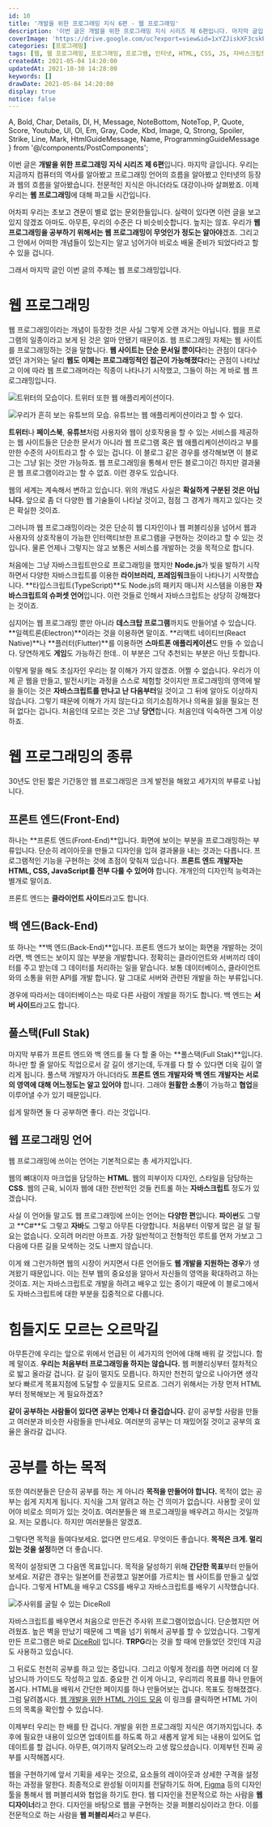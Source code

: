 ```yaml
---
id: 10
title: '개발을 위한 프로그래밍 지식 6편 - 웹 프로그래밍'
description: '이번 글은 개발을 위한 프로그래밍 지식 시리즈 제 6편입니다. 마지막 글입니다. 우리는 지금까지 컴퓨터의 역사를 알아봤고 프로그래밍 언어의 흐름을 알아봤고 인터넷의 등장과 웹의 흐름을 알아봤습니다. 전문적인 지식은 아니더라도 대강이나마 살펴봤죠. 이제 우리는 웹 프로그래밍에 대해 파고들 시간입니다. 어차피 우리는 초보고 견문이 별로 없는 문외한들입니다. 실력이 있다면 이런 글을 보고 있지 않겠죠 아마도. 아무튼, 우리의 수준은 다 비슷비슷합니다. 높지는 않죠. 우리가 웹 프로그래밍을 공부하기 위해서는 웹 프로그래밍이 무엇인가 정도는 알아야겠죠. 그리고 그 안에서 어떠한 개념들이 있는지는 알고 넘어가야 비로소 배울 준비가 되었다라고 할 수 있을 겁니다.'
coverImage: 'https://drive.google.com/uc?export=view&id=1xYZJiskXF3cskP0V6ld8J-ht0WgWRN9i'
categories: [프로그래밍]
tags: [웹, 웹 프로그래밍, 프로그래밍, 프로그램, 인터넷, HTML, CSS, JS, 자바스크립트, 프론트 엔드, 백 엔드, 풀스택]
createdAt: 2021-05-04 14:20:00
updatedAt: 2021-10-30 14:28:00
keywords: []
drawDate: 2021-05-04 14:20:00
display: true
notice: false
---
```


  A, Bold, Char, Details, Dl, H, Message, NoteBottom, NoteTop, P,
  Quote, Score, Youtube, Ul, Ol, Em, Gray, Code, Kbd, Image,
  Q, Strong, Spoiler, Strike, Line, Mark, HtmlGuideMessage, Name,
  ProgrammingGuideMessage
} from '@/components/PostComponents';

<ProgrammingGuideMessage />

이번 글은 **개발을 위한 프로그래밍 지식 시리즈 제 6편**입니다. 마지막 글입니다. 우리는 지금까지 컴퓨터의 역사를 알아봤고 프로그래밍 언어의 흐름을 알아봤고 인터넷의 등장과 웹의 흐름을 알아봤습니다. 전문적인 지식은 아니더라도 대강이나마 살펴봤죠. 이제 우리는 **웹 프로그래밍**에 대해 파고들 시간입니다.

어차피 우리는 초보고 견문이 별로 없는 문외한들입니다. 실력이 있다면 이런 글을 보고 있지 않겠죠 아마도. 아무튼, 우리의 수준은 다 비슷비슷합니다. 높지는 않죠. 우리가 **웹 프로그래밍을 공부하기 위해서는 웹 프로그래밍이 무엇인가 정도는 알아야**겠죠. 그리고 그 안에서 어떠한 개념들이 있는지는 알고 넘어가야 비로소 배울 준비가 되었다라고 할 수 있을 겁니다.

그래서 마지막 글인 이번 글의 주제는 웹 프로그래밍입니다.

# 웹 프로그래밍
웹 프로그래밍이라는 개념이 등장한 것은 사실 그렇게 오랜 과거는 아닙니다. 웹을 프로그램의 일종이라고 보게 된 것은 얼마 안됐기 때문이죠. 웹 프로그래밍 자체는 웹 사이트를 프로그래밍하는 것을 말합니다. **웹 사이트는 단순 문서일 뿐이다**라는 관점이 대다수였던 과거와는 달리 **웹도 이제는 프로그래밍적인 접근이 가능해졌다**라는 관점이 나타났고 이에 따라 웹 프로그래머라는 직종이 나타나기 시작했고, 그들이 하는 게 바로 웹 프로그래밍입니다.

![트위터의 모습이다. 트위터 또한 웹 애플리케이션이다.](https://drive.google.com/uc?export=view&id=113f5jyD_d2shNlBjzS_5ZcsW388eLuvJ)

![우리가 흔히 보는 유튜브의 모습. 유튜브는 웹 애플리케이션이라고 할 수 있다.](https://drive.google.com/uc?export=view&id=13XmNoV7fwl2MIhU5-44NAnURGosp-8Nk)

**트위터**나 **페이스북**, **유튜브**처럼 사용자와 웹이 상호작용을 할 수 있는 서비스를 제공하는 웹 사이트들은 단순한 문서가 아니라 웹 프로그램 혹은 웹 애플리케이션이라고 부를 만한 수준의 사이트라고 할 수 있는 겁니다. 이 블로그 같은 경우를 생각해보면 이 블로그는 그냥 읽는 것만 가능하죠. 웹 프로그래밍을 통해서 만든 블로그이긴 하지만 결과물은 웹 프로그램이라고는 할 수 없죠. 이런 경우도 있습니다.

웹의 세계는 계속해서 변하고 있습니다. 위의 개념도 사실은 **확실하게 구분된 것은 아닙니다.** 앞으로 좀 더 다양한 웹 기술들이 나타날 것이고, 점점 그 경계가 깨지고 있다는 것은 확실한 것이죠.

<P>그러니까 웹 프로그래밍이라는 것은 단순히 웹 디자인<NoteTop number='1' />이나 웹 퍼블리싱<NoteTop number='2' />을 넘어서 웹과 사용자의 상호작용이 가능한 인터랙티브한 프로그램을 구현하는 것이라고 할 수 있는 것입니다. 물론 언제나 그렇지는 않고 보통은 서비스를 개발하는 것을 목적으로 합니다.</P>

처음에는 그냥 자바스크립트만으로 프로그래밍을 했지만 **Node.js**가 빛을 발하기 시작하면서 다양한 자바스크립트를 이용한 **라이브러리, 프레임워크**들이 나타나기 시작했습니다. **타입스크립트(TypeScript)**도 Node.js의 패키지 매니저 시스템을 이용한 **자바스크립트의 슈퍼셋 언어**입니다. 이런 것들로 인해서 자바스크립트는 상당히 강해졌다는 것이죠.

심지어는 웹 프로그래밍 뿐만 아니라 **데스크탑 프로그램**까지도 만들어낼 수 있습니다. **일렉트론(Electron)**이라는 것을 이용하면 말이죠. **리액트 네이티브(React Native)**나 **플러터(Flutter)**를 이용하면 **스마트폰 애플리케이션**도 만들 수 있습니다. 당연하게도 **게임**도 가능하긴 한데.. 이 부분은 그닥 추천되는 부분은 아닌 듯합니다.

이렇게 말을 해도 초심자인 우리는 잘 이해가 가지 않겠죠. 어쩔 수 없습니다. 우리가 이제 곧 웹을 만들고, 발전시키는 과정을 스스로 체험할 것이지만 프로그래밍의 영역에 발을 들이는 것은 **자바스크립트를 만나고 난 다음부터**일 것이고 그 뒤에 알아도 이상하지 않습니다. 그렇기 때문에 이해가 가지 않는다고 의기소침하거나 의욕을 잃을 필요는 전혀 없다는 겁니다. 처음인데 모르는 것은 그냥 **당연**합니다. 처음인데 익숙하면 그게 이상하죠.

# 웹 프로그래밍의 종류
30년도 안된 짧은 기간동안 웹 프로그래밍은 크게 발전을 해왔고 세가지의 부류로 나뉩니다.

## 프론트 엔드(Front-End)
하나는 **프론트 엔드(Front-End)**입니다. 화면에 보이는 부분을 프로그래밍하는 부류입니다. 단순히 레이아웃을 만들고 디자인을 입혀 결과물을 내는 것과는 다릅니다. 프로그램적인 기능을 구현하는 것에 초점이 맞춰져 있습니다. **프론트 엔드 개발자는 HTML, CSS, JavaScript를 전부 다룰 수 있어야** 합니다. 개개인의 디자인적 능력과는 별개로 말이죠.

프론트 엔드는 **클라이언트 사이드**라고도 합니다.

## 백 엔드(Back-End)
또 하나는 **백 엔드(Back-End)**입니다. 프론트 엔드가 보이는 화면을 개발하는 것이라면, 백 엔드는 보이지 않는 부분을 개발합니다. 정확히는 클라이언트와 서버끼리 데이터를 주고 받는데 그 데이터를 처리하는 일을 맡습니다. 보통 데이터베이스, 클라이언트와의 소통을 위한 API를 개발 합니다. 말 그대로 서버와 관련된 개발을 하는 부류입니다.

경우에 따라서는 데이터베이스는 따로 다른 사람이 개발을 하기도 합니다. 백 엔드는 **서버 사이드**라고도 합니다.

## 풀스택(Full Stak)
마지막 부류가 프론트 엔드와 백 엔드를 둘 다 할 줄 아는 **풀스택(Full Stak)**입니다. 하나만 할 줄 알아도 직업으로서 갈 길이 생기는데, 두개를 다 할 수 있다면 더욱 길이 열리게 됩니다. 풀스택 개발자가 아니더라도 **프론트 엔드 개발자와 백 엔드 개발자는 서로의 영역에 대해 어느정도는 알고 있어야** 합니다. 그래야 **원활한 소통**이 가능하고 **협업**을 이루어낼 수가 있기 때문입니다.

쉽게 말하면 둘 다 공부하면 좋다. 라는 것입니다.

## 웹 프로그래밍 언어
웹 프로그래밍에 쓰이는 언어는 기본적으로는 총 세가지입니다.

웹의 뼈대이자 마크업을 담당하는 **HTML**. 웹의 피부이자 디자인, 스타일을 담당하는 **CSS**. 웹의 근육, 뇌이자 웹에 대한 전반적인 것들 컨트롤 하는 **자바스크립트** 정도가 있겠습니다.

사실 이 언어들 말고도 웹 프로그래밍에 쓰이는 언어는 **다양한 편**입니다. **파이썬**도 그렇고 **C#**도 그렇고 **자바**도 그렇고 아무튼 다양합니다. 처음부터 이렇게 많은 걸 알 필요는 없습니다. 오히려 머리만 아프죠. 가장 일반적이고 전형적인 루트를 먼저 가보고 그 다음에 다른 길을 모색하는 것도 나쁘지 않습니다.

이게 왜 그런가하면 웹의 시장이 커지면서 다른 언어들도 **웹 개발을 지원하는 경우**가 생겨왔기 때문입니다. 이는 전부 웹의 중요성을 알아서 자신들의 영역을 확대하려고 하는 것이죠. 저는 자바스크립트로 개발을 하려고 배우고 있는 중이기 때문에 이 블로그에서도 자바스크립트에 대한 부분을 집중적으로 다룹니다.

# 힘들지도 모르는 오르막길
아무튼간에 우리는 앞으로 위에서 언급된 이 세가지의 언어에 대해 배워 갈 것입니다. 함께 말이죠. **우리는 처음부터 프로그래밍을 하지는 않습니다.** 웹 퍼블리싱부터 절차적으로 밟고 올라갈 겁니다. 갈 길이 멀지도 모릅니다. 하지만 천천히 앞으로 나아가면 생각보다 빠르게 목표지점에 도달할 수 있을지도 모르죠. 그러기 위해서는 가장 먼저 HTML부터 정복해보는 게 필요하겠죠?

**같이 공부하는 사람들이 있다면 공부는 언제나 더 즐겁습니다.** 같이 공부할 사람을 만들고 여러분과 비슷한 사람들을 만나세요. 여러분의 공부는 더 재밌어질 것이고 공부의 효율은 올라갈 겁니다.

# 공부를 하는 목적
또한 여러분들은 단순히 공부를 하는 게 아니라 **목적을 만들어야 합니다.** 목적이 없는 공부는 쉽게 지치게 됩니다. 지식을 그저 알려고 하는 건 의미가 없습니다. 사용할 곳이 있어야 비로소 의미가 있는 것이죠. 여러분들은 왜 프로그래밍을 배우려고 하시는 것일까요. 저는 모릅니다. 하지만 여러분들은 알겠죠.

그렇다면 목적을 들여다보세요. 없다면 만드세요. 무엇이든 좋습니다. **목적은 크게. 멀리 있는 것을 설정**하면 더 좋습니다.

목적이 설정되면 그 다음엔 목표입니다. 목적을 달성하기 위해 **간단한 목표**부터 만들어보세요. 저같은 경우는 일본어를 전공했고 일본어를 가르치는 웹 사이트를 만들고 싶었습니다. 그렇게 HTML을 배우고 CSS를 배우고 자바스크립트를 배우기 시작했습니다.

![주사위를 굴릴 수 있는 DiceRoll](https://drive.google.com/uc?export=view&id=1LkSIAuQ726zgrAAg_c9WPpNA_itc24Vy)

<P>자바스크립트를 배우면서 처음으로 만든건 주사위 프로그램이었습니다. 단순했지만 어려웠죠. 높은 벽을 만났기 때문에 그 벽을 넘기 위해서 공부를 할 수 있었습니다. 그렇게 만든 프로그램은 바로 <A href='https://thediceroll.github.io/' type='normal'>DiceRoll</A> 입니다. <Strong>TRPG</Strong>라는 것을 할 때에 만들었던 것인데 지금도 사용하고 있습니다.</P>

그 뒤로도 천천히 공부를 하고 있는 중입니다. 그리고 이렇게 정리를 하면 머리에 더 잘 남으니까 가이드도 작성하고 있죠. 중요한 건 이게 아니고, 우리끼리 목표를 하나 만들어봅시다. HTML을 배워서 간단한 페이지를 하나 만들어보는 겁니다. 목표도 정해졌겠다. 그럼 달려봅시다. [웹 개발을 위한 HTML 가이드 모음](/post/2021-05-02-01-complete-html-guide) 이 링크를 클릭하면 HTML 가이드의 목록을 확인할 수 있습니다.

이제부터 우리는 한 배를 탄 겁니다. 개발을 위한 프로그래밍 지식은 여기까지입니다. 추후에 필요한 내용이 있으면 업데이트를 하도록 하고 새롭게 알게 되는 내용이 있어도 업데이트를 할 겁니다. 아무튼, 여기까지 달려오느라 고생 많으셨습니다. 이제부턴 진짜 공부를 시작해봅시다.

<NoteBottom number='1' first='true'>
  웹을 구현하기에 앞서 기획을 세우는 것으로, 요소들의 레이아웃과 상세한 구격을 설정하는 과정을 말한다. 최종적으로 완성될 이미지를 전달하기도 하며, <A type='normal' href='https://www.figma.com/'>Figma</A> 등의 디자인 툴을 통해서 웹 퍼블리셔와 협업을 하기도 한다. 웹 디자인을 전문적으로 하는 사람을 <Strong>웹 디자이너</Strong>라고 한다.
</NoteBottom>
<NoteBottom number='2'>
  디자인을 바탕으로 웹을 구현하는 것을 퍼블리싱이라고 한다. 이를 전문적으로 하는 사람을 <Strong>웹 퍼블리셔</Strong>라고 부른다.
</NoteBottom>
